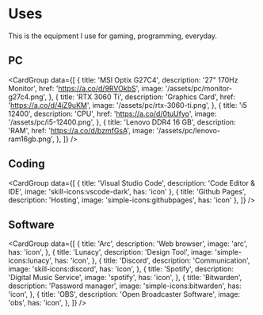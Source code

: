 
# Uses

This is the equipment I use for gaming, programming, everyday.

## PC

<CardGroup
 data={[
  {
   title: 'MSI Optix G27C4',
   description: '27" 170Hz Monitor',
   href: 'https://a.co/d/9RVOkbS',
   image: '/assets/pc/monitor-g27c4.png',
  },
  {
   title: 'RTX 3060 Ti',
   description: 'Graphics Card',
   href: 'https://a.co/d/4jZ9uKM',
   image: '/assets/pc/rtx-3060-ti.png',
  },
  {
   title: 'i5 12400',
   description: 'CPU',
   href: 'https://a.co/d/0tuUfyo',
   image: '/assets/pc/i5-12400.png',
  },
  {
   title: 'Lenovo DDR4 16 GB',
   description: 'RAM',
   href: 'https://a.co/d/bzmfGsA',
   image: '/assets/pc/lenovo-ram16gb.png',
  },
 ]}
/>

## Coding

<CardGroup
 data={[
  { title: 'Visual Studio Code', description: 'Code Editor & IDE', image: 'skill-icons:vscode-dark', has: 'icon' },
  { title: 'Github Pages', description: 'Hosting', image: 'simple-icons:githubpages', has: 'icon' },
 ]}
/>

## Software

<CardGroup
 data={[
  {
   title: 'Arc',
   description: 'Web browser',
   image: 'arc',
   has: 'icon',
  },
  {
   title: 'Lunacy',
   description: 'Design Tool',
   image: 'simple-icons:lunacy',
   has: 'icon',
  },
  {
   title: 'Discord',
   description: 'Communication',
   image: 'skill-icons:discord',
   has: 'icon',
  },
  {
   title: 'Spotify',
   description: 'Digital Music Service',
   image: 'spotify',
   has: 'icon',
  },
  {
   title: 'Bitwarden',
   description: 'Password manager',
   image: 'simple-icons:bitwarden',
   has: 'icon',
  },
  {
   title: 'OBS',
   description: 'Open Broadcaster Software',
   image: 'obs',
   has: 'icon',
  },
 ]}
/>
